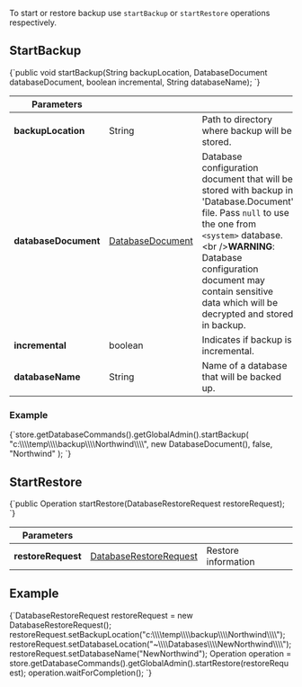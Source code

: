 
To start or restore backup use `startBackup` or `startRestore` operations respectively.

## StartBackup

<TabItem value="backup_restore_1" label="backup_restore_1">
<CodeBlock language="java">
{`public void startBackup(String backupLocation, DatabaseDocument databaseDocument, boolean incremental, String databaseName);
`}
</CodeBlock>
</TabItem>

| Parameters | | |
| ------------- | ------------- | ----- |
| **backupLocation** | String | Path to directory where backup will be stored. |
| **databaseDocument** | [DatabaseDocument](../../../glossary/database-document.mdx) | Database configuration document that will be stored with backup in 'Database.Document' file. Pass `null` to use the one from `<system>` database.&lt;br /&gt;**WARNING**: Database configuration document may contain sensitive data which will be decrypted and stored in backup. |
| **incremental** | boolean | Indicates if backup is incremental. |
| **databaseName** | String | Name of a database that will be backed up. |

### Example

<TabItem value="backup_restore_3" label="backup_restore_3">
<CodeBlock language="java">
{`store.getDatabaseCommands().getGlobalAdmin().startBackup(
  "c:\\\\temp\\\\backup\\\\Northwind\\\\",
  new DatabaseDocument(),
  false,
  "Northwind"
  );
`}
</CodeBlock>
</TabItem>



## StartRestore

<TabItem value="backup_restore_2" label="backup_restore_2">
<CodeBlock language="java">
{`public Operation startRestore(DatabaseRestoreRequest restoreRequest);
`}
</CodeBlock>
</TabItem>

| Parameters | | |
| ------------- | ------------- | ----- |
| **restoreRequest** | [DatabaseRestoreRequest](../../../glossary/database-restore-request.mdx) | Restore information |

## Example

<TabItem value="backup_restore_4" label="backup_restore_4">
<CodeBlock language="java">
{`DatabaseRestoreRequest restoreRequest = new DatabaseRestoreRequest();
restoreRequest.setBackupLocation("c:\\\\temp\\\\backup\\\\Northwind\\\\");
restoreRequest.setDatabaseLocation("~\\\\Databases\\\\NewNorthwind\\\\");
restoreRequest.setDatabaseName("NewNorthwind");
Operation operation = store.getDatabaseCommands().getGlobalAdmin().startRestore(restoreRequest);
operation.waitForCompletion();
`}
</CodeBlock>
</TabItem>




